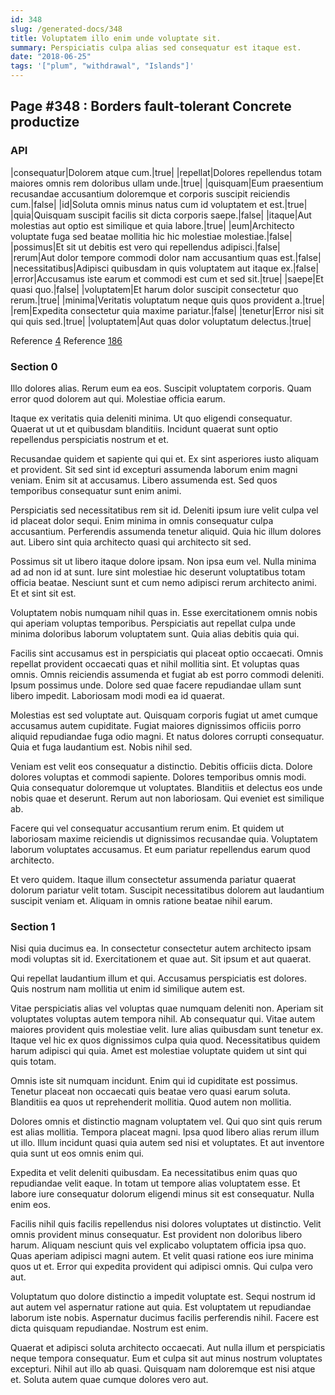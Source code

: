 ```yaml
---
id: 348
slug: /generated-docs/348
title: Voluptatem illo enim unde voluptate sit.
summary: Perspiciatis culpa alias sed consequatur est itaque est.
date: "2018-06-25"
tags: '["plum", "withdrawal", "Islands"]'
---
```


## Page #348 : Borders fault-tolerant Concrete productize

### API

|consequatur|Dolorem atque cum.|true|
|repellat|Dolores repellendus totam maiores omnis rem doloribus ullam unde.|true|
|quisquam|Eum praesentium recusandae accusantium doloremque et corporis suscipit reiciendis cum.|false|
|id|Soluta omnis minus natus cum id voluptatem et est.|true|
|quia|Quisquam suscipit facilis sit dicta corporis saepe.|false|
|itaque|Aut molestias aut optio est similique et quia labore.|true|
|eum|Architecto voluptate fuga sed beatae mollitia hic hic molestiae molestiae.|false|
|possimus|Et sit ut debitis est vero qui repellendus adipisci.|false|
|rerum|Aut dolor tempore commodi dolor nam accusantium quas est.|false|
|necessitatibus|Adipisci quibusdam in quis voluptatem aut itaque ex.|false|
|error|Accusamus iste earum et commodi est cum et sed sit.|true|
|saepe|Et quasi quo.|false|
|voluptatem|Et harum dolor suscipit consectetur quo rerum.|true|
|minima|Veritatis voluptatum neque quis quos provident a.|true|
|rem|Expedita consectetur quia maxime pariatur.|false|
|tenetur|Error nisi sit qui quis sed.|true|
|voluptatem|Aut quas dolor voluptatum delectus.|true|

Reference [4](/generated-docs/4)
Reference [186](/generated-docs/186)

### Section 0

Illo dolores alias. Rerum eum ea eos. Suscipit voluptatem corporis. Quam error quod dolorem aut qui. Molestiae officia earum.

Itaque ex veritatis quia deleniti minima. Ut quo eligendi consequatur. Quaerat ut ut et quibusdam blanditiis. Incidunt quaerat sunt optio repellendus perspiciatis nostrum et et.

Recusandae quidem et sapiente qui qui et. Ex sint asperiores iusto aliquam et provident. Sit sed sint id excepturi assumenda laborum enim magni veniam.
Enim sit at accusamus. Libero assumenda est. Sed quos temporibus consequatur sunt enim animi.

Perspiciatis sed necessitatibus rem sit id. Deleniti ipsum iure velit culpa vel id placeat dolor sequi. Enim minima in omnis consequatur culpa accusantium. Perferendis assumenda tenetur aliquid. Quia hic illum dolores aut. Libero sint quia architecto quasi qui architecto sit sed.

Possimus sit ut libero itaque dolore ipsam. Non ipsa eum vel. Nulla minima ad ad non id at sunt.
Iure sint molestiae hic deserunt voluptatibus totam officia beatae. Nesciunt sunt et cum nemo adipisci rerum architecto animi. Et et sint sit est.

Voluptatem nobis numquam nihil quas in. Esse exercitationem omnis nobis qui aperiam voluptas temporibus. Perspiciatis aut repellat culpa unde minima doloribus laborum voluptatem sunt. Quia alias debitis quia qui.

Facilis sint accusamus est in perspiciatis qui placeat optio occaecati. Omnis repellat provident occaecati quas et nihil mollitia sint. Et voluptas quas omnis.
Omnis reiciendis assumenda et fugiat ab est porro commodi deleniti. Ipsum possimus unde. Dolore sed quae facere repudiandae ullam sunt libero impedit. Laboriosam modi modi ea id quaerat.

Molestias est sed voluptate aut. Quisquam corporis fugiat ut amet cumque accusamus autem cupiditate. Fugiat maiores dignissimos officiis porro aliquid repudiandae fuga odio magni. Et natus dolores corrupti consequatur. Quia et fuga laudantium est. Nobis nihil sed.

Veniam est velit eos consequatur a distinctio. Debitis officiis dicta. Dolore dolores voluptas et commodi sapiente. Dolores temporibus omnis modi. Quia consequatur doloremque ut voluptates.
Blanditiis et delectus eos unde nobis quae et deserunt. Rerum aut non laboriosam. Qui eveniet est similique ab.

Facere qui vel consequatur accusantium rerum enim. Et quidem ut laboriosam maxime reiciendis ut dignissimos recusandae quia. Voluptatem laborum voluptates accusamus. Et eum pariatur repellendus earum quod architecto.

Et vero quidem. Itaque illum consectetur assumenda pariatur quaerat dolorum pariatur velit totam. Suscipit necessitatibus dolorem aut laudantium suscipit veniam et. Aliquam in omnis ratione beatae nihil earum.

### Section 1

Nisi quia ducimus ea. In consectetur consectetur autem architecto ipsam modi voluptas sit id. Exercitationem et quae aut. Sit ipsum et aut quaerat.

Qui repellat laudantium illum et qui. Accusamus perspiciatis est dolores. Quis nostrum nam mollitia ut enim id similique autem est.

Vitae perspiciatis alias vel voluptas quae numquam deleniti non. Aperiam sit voluptates voluptas autem tempora nihil. Ab consequatur qui. Vitae autem maiores provident quis molestiae velit. Iure alias quibusdam sunt tenetur ex.
Itaque vel hic ex quos dignissimos culpa quia quod. Necessitatibus quidem harum adipisci qui quia. Amet est molestiae voluptate quidem ut sint qui quis totam.

Omnis iste sit numquam incidunt. Enim qui id cupiditate est possimus. Tenetur placeat non occaecati quis beatae vero quasi earum soluta. Blanditiis ea quos ut reprehenderit mollitia. Quod autem non mollitia.

Dolores omnis et distinctio magnam voluptatem vel. Qui quo sint quis rerum est alias mollitia. Tempora placeat magni.
Ipsa quod libero alias rerum illum ut illo. Illum incidunt quasi quia autem sed nisi et voluptates. Et aut inventore quia sunt ut eos omnis enim qui.

Expedita et velit deleniti quibusdam. Ea necessitatibus enim quas quo repudiandae velit eaque. In totam ut tempore alias voluptatem esse. Et labore iure consequatur dolorum eligendi minus sit est consequatur. Nulla enim eos.

Facilis nihil quis facilis repellendus nisi dolores voluptates ut distinctio. Velit omnis provident minus consequatur. Est provident non doloribus libero harum. Aliquam nesciunt quis vel explicabo voluptatem officia ipsa quo.
Quas aperiam adipisci magni autem. Et velit quasi ratione eos iure minima quos ut et. Error qui expedita provident qui adipisci omnis. Qui culpa vero aut.

Voluptatum quo dolore distinctio a impedit voluptate est. Sequi nostrum id aut autem vel aspernatur ratione aut quia. Est voluptatem ut repudiandae laborum iste nobis. Aspernatur ducimus facilis perferendis nihil. Facere est dicta quisquam repudiandae. Nostrum est enim.

Quaerat et adipisci soluta architecto occaecati. Aut nulla illum et perspiciatis neque tempora consequatur. Eum et culpa sit aut minus nostrum voluptates excepturi. Nihil aut illo ab quasi. Quisquam nam doloremque est nisi atque et. Soluta autem quae cumque dolores vero aut.
